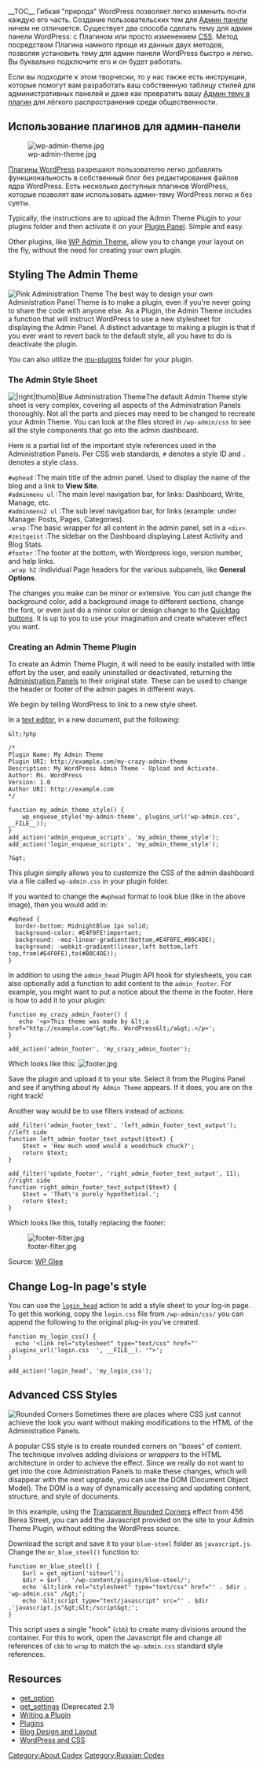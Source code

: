 {{Languages|
{{en|Creating Admin Themes}}
{{ja|Creating Admin Themes}}
{{ru|Создание темы для админ-панели}}
}}
{{Copyedit}}
<!-- Dependencies on 'colors' CSS styles per example? Also, old admin themes are still marked here as examples. #zeitgeist doesn't exist anymore, etc. -->
__TOC__
Гибкая "природа" WordPress позволяет легко изменить почти каждую его часть. Создание пользовательских тем для [[Административные панели|Админ панели]] ничем не отличается. Существует два способа сделать тему для админ панели WordPress: с Плагином или просто изменением [[CSS]]. Метод посредством Плагина намного проще из данных двух методов, позволяя установить тему для админ панели WordPress быстро и легко. Вы буквально подключите его и он будет работать.

Если вы подходите к этом творчески, то у нас также есть инструкции, которые помогут вам разработать ваш собственную таблицу стилей для административных панелей и даже как превратить вашу [[#Создание плагина админ темы|Админ тему в плагин]] для лёгкого распространения среди общественности.

== Использование плагинов для админ-панели ==

[[File:wp-admin-theme.jpg|right|thumb]]

[[Плагины|Плагины WordPress]] разрешают пользователю легко добавлять функциональность в собственный блог без редактирования файлов ядра WordPress. Есть несколько доступных плагинов WordPress, которые позволят вам использовать админ-тему WordPress легко и без суеты.

Typically, the instructions are to upload the Admin Theme Plugin to your plugins folder and then activate it on your [[Administration_Panels#Plugins_-_Add_Functionality_to_your_Blog|Plugin Panel]]. Simple and easy.

Other plugins, like [http://wordpress.org/extend/plugins/wp-admin-theme/ WP Admin Theme], allow you to change your layout on the fly, without the need for creating your own plugin.

== Styling The Admin Theme ==

[[Image:pinkhead.jpg|right|thumb|Pink Administration Theme]] The best way to design your own Administration Panel Theme is to make a plugin, even if you're never going to share the code with anyone else.  As a Plugin, the Admin Theme includes a function that will instruct WordPress to use a new stylesheet for displaying the Admin Panel. A distinct advantage to making a plugin is that if you ever want to revert back to the default style, all you have to do is deactivate the plugin.


You can also utilize the [[Must_Use_Plugins|mu-plugins]] folder for your plugin.

===The Admin Style Sheet===

[[Image:bluehead.jpg||right|thumb|Blue Administration Theme]]The default Admin Theme style sheet is very complex, covering all aspects of the Administration Panels thoroughly. Not all the parts and pieces may need to be changed to recreate your Admin Theme.  You can look at the files stored in <code>/wp-admin/css</code> to see all the style components that go into the admin dashboard.


Here is a partial list of the important style references used in the Administration Panels. Per CSS web standards, <tt>#</tt> denotes a style ID and <tt>.</tt> denotes a style class.

; <tt>#wphead</tt> :The main title of the admin panel. Used to display the name of the blog and a link to '''View Site'''.
; <tt>#adminmenu ul</tt> :The main level navigation bar, for links: Dashboard, Write, Manage, etc.
; <tt>#adminmenu2 ul</tt> :The sub level navigation bar, for links (example: under Manage: Posts, Pages, Categories).
; <tt>.wrap</tt> :The basic wrapper for all content in the admin panel, set in a <tt>&lt;div></tt>. 
; <tt>#zeitgeist</tt> :The sidebar on the Dashboard displaying Latest Activity and Blog Stats.
; <tt>#footer</tt> :The footer at the bottom, with Wordpress logo, version number, and help links.
; <tt>.wrap h2</tt> :Individual Page headers for the various subpanels, like '''General Options'''.

The changes you make can be minor or extensive. You can just change the background color, add a background image to different sections, change the font, or even just do a minor color or design change to the [[Coloured_Quicktags|Quicktag buttons]]. It is up to you to use your imagination and create whatever effect you want.

=== Creating an Admin Theme Plugin ===

To create an Admin Theme Plugin, it will need to be easily installed with little effort by the user, and easily uninstalled or deactivated, returning the [[Administration Panels]] to their original state.  These can be used to change the header or footer of the admin pages in different ways.

We begin by telling WordPress to link to a new style sheet.

In a [[Glossary#Text editor|text editor]], in a new document, put the following:

<pre>
&lt;?php

/*
Plugin Name: My Admin Theme
Plugin URI: http://example.com/my-crazy-admin-theme
Description: My WordPress Admin Theme - Upload and Activate.
Author: Ms. WordPress
Version: 1.0
Author URI: http://example.com
*/

function my_admin_theme_style() {
    wp_enqueue_style('my-admin-theme', plugins_url('wp-admin.css', __FILE__));
}
add_action('admin_enqueue_scripts', 'my_admin_theme_style');
add_action('login_enqueue_scripts', 'my_admin_theme_style');

?&gt;
</pre>

This plugin simply allows you to customize the CSS of the admin dashboard via a file called <tt>wp-admin.css</tt> in your plugin folder.

If you wanted to change the <tt>#wphead</tt> format to look blue (like in the above image), then you would add in:

<pre>
#wphead {
  border-bottom: MidnightBlue 1px solid;
  background-color: #E4F0FE!important;
  background: -moz-linear-gradient(bottom,#E4F0FE,#B0C4DE);
  background: -webkit-gradient(linear,left bottom,left top,from(#E4F0FE),to(#B0C4DE));
}
</pre>


In addition to using the <tt>admin_head</tt> Plugin API hook for stylesheets, you can also optionally add a function to add content to the <tt>admin_footer</tt>. For example, you might want to put a notice about the theme in the footer. Here is how to add it to your plugin:

<pre>
function my_crazy_admin_footer() {
   echo '<p>This theme was made by &lt;a href="http://example.com"&gt;Ms. WordPress&lt;/a&gt;.</p>';
}

add_action('admin_footer', 'my_crazy_admin_footer');
</pre>

Which looks like this:
[[Image:footer.jpg|center]]

Save the plugin and upload it to your site. Select it from the Plugins Panel and see if anything about <tt>My Admin Theme</tt> appears. If it does, you are on the right track!

Another way would be to use filters instead of actions:

<pre>
add_filter('admin_footer_text', 'left_admin_footer_text_output'); //left side
function left_admin_footer_text_output($text) {
    $text = 'How much wood would a woodchuck chuck?';
    return $text;
}
 
add_filter('update_footer', 'right_admin_footer_text_output', 11); //right side
function right_admin_footer_text_output($text) {
    $text = 'That\'s purely hypothetical.';
    return $text;
}
</pre>

Which looks like this, totally replacing the footer:

[[Image:footer-filter.jpg|center]]

Source: [http://wpglee.com/2011/02/change-admin-footer-text/ WP Glee]

== Change Log-In page's style ==

You can use the [[Plugin_API/Action_Reference/login_head|<tt>login_head</tt>]] action to add a style sheet to your log-in page. To get this working, copy the <tt>login.css</tt> file from <tt>/wp-admin/css/</tt> you can append the following to the original plug-in you've created.

<pre>
function my_login_css() {
  echo '<link rel="stylesheet" type="text/css" href="' .plugins_url('login.css  ', __FILE__). '">';
}

add_action('login_head', 'my_login_css');
</pre>

== Advanced CSS Styles ==

[[Image:admin-rounded-corners.png|right|thumbnail|Rounded Corners]]
Sometimes there are places where CSS just cannot achieve the look you want without making modifications to the HTML of the Administration Panels. 

A popular CSS style is to create rounded corners on "boxes" of content. The technique involves adding divisions or ''wrappers'' to the HTML architecture in order to achieve the effect.  Since we really do not want to get into the core Administration Panels to make these changes, which will disappear with the next upgrade, you can use the DOM (Document Object Model). The DOM is a way of dynamically accessing and updating content, structure, and style of documents.

In this example, using the [http://www.456bereastreet.com/archive/200609/transparent_custom_corners_and_borders_version_2/ Transparent Rounded Corners] effect from 456 Berea Street, you can add the Javascript provided on the site to your Admin Theme Plugin, without editing the WordPress source.

Download the script and save it to your <tt>blue-steel</tt> folder as <tt>javascript.js</tt>.  Change the <tt>mr_blue_steel()</tt> function to:

<pre>
function mr_blue_steel() {
    $url = get_option('siteurl');
    $dir = $url . '/wp-content/plugins/blue-steel/';
    echo '&lt;link rel="stylesheet" type="text/css" href="' . $dir . 'wp-admin.css" /&gt;';
    echo '&lt;script type="text/javascript" src="' . $dir .'javascript.js"&gt;&lt;/script&gt;';
}
</pre>

This script uses a single "hook" (<tt>cbb</tt>) to create many divisions around the container. For this to work, open the Javascript file and change all references of <tt>cbb</tt> to <tt>wrap</tt> to match the <tt>wp-admin.css</tt> standard style references.

== Resources ==

* [[Function_Reference/get_option|get_option]]
* [[Function_Reference/get_settings|get_settings]] (Deprecated 2.1)
* [[Writing a Plugin]]
* [[Plugins]]
* [[Blog Design and Layout]]
* [[Blog_Design_and_Layout#WordPress_and_CSS|WordPress and CSS]]

[[Category:About Codex]]
[[Category:Russian Codex]]
{{ru:Stub}}